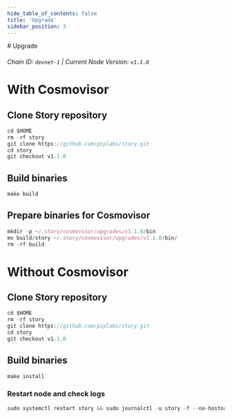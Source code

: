 ```yaml
---
hide_table_of_contents: false
title: 'Upgrade'
sidebar_position: 3
---
```


<div class="h1-with-icon icon-story">
  # Upgrade
</div>

###### Chain ID: `devnet-1` | Current Node Version: `v1.1.0`

# With Cosmovisor

## Clone Story repository

```js
cd $HOME
rm -rf story
git clone https://github.com/piplabs/story.git
cd story
git checkout v1.1.0
```

## Build binaries

```js
make build
```

## Prepare binaries for Cosmovisor

```js
mkdir -p ~/.story/cosmovisor/upgrades/v1.1.0/bin
mv build/story ~/.story/cosmovisor/upgrades/v1.1.0/bin/
rm -rf build
```

# Without Cosmovisor

## Clone Story repository

```js
cd $HOME
rm -rf story
git clone https://github.com/piplabs/story.git
cd story
git checkout v1.1.0
```

## Build binaries

```js
make install
```

### Restart node and check logs

```js
sudo systemctl restart story && sudo journalctl -u story -f --no-hostname -o cat
```
